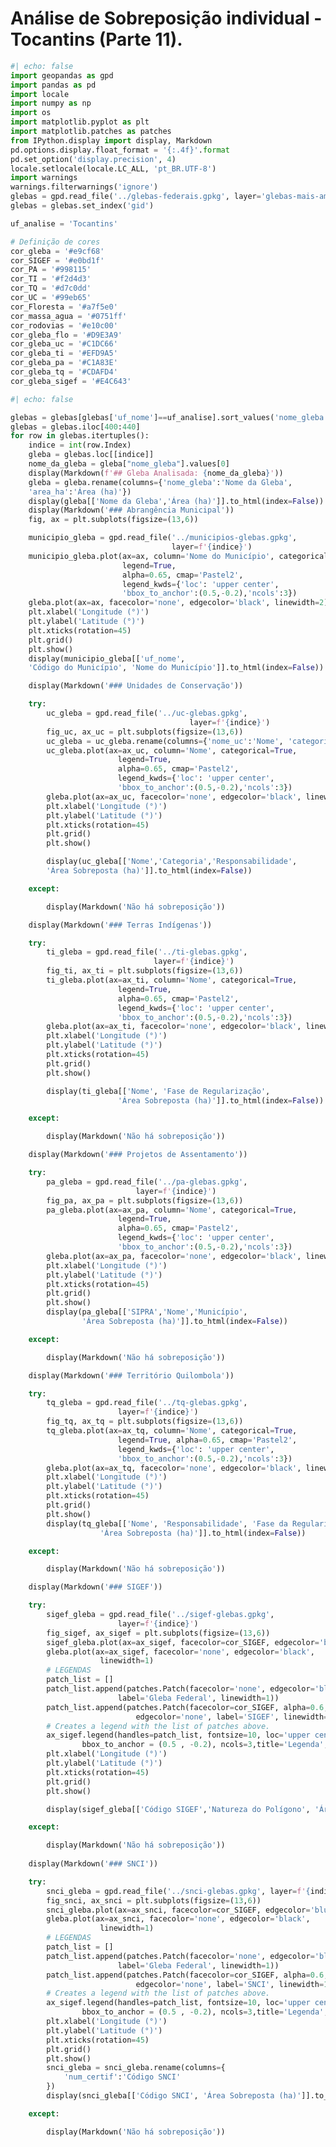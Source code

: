 # Análise de Sobreposição individual - Tocantins (Parte 11).

```{python}
#| echo: false
import geopandas as gpd
import pandas as pd
import locale
import numpy as np
import os
import matplotlib.pyplot as plt
import matplotlib.patches as patches
from IPython.display import display, Markdown
pd.options.display.float_format = '{:.4f}'.format
pd.set_option('display.precision', 4)
locale.setlocale(locale.LC_ALL, 'pt_BR.UTF-8')
import warnings
warnings.filterwarnings('ignore')
glebas = gpd.read_file('../glebas-federais.gpkg', layer='glebas-mais-amazonia')
glebas = glebas.set_index('gid')

uf_analise = 'Tocantins'

# Definição de cores
cor_gleba = '#e9cf68'
cor_SIGEF = '#e0bd1f'
cor_PA = '#998115'
cor_TI = '#f2d4d3'
cor_TQ = '#d7c0dd'
cor_UC = '#99eb65'
cor_Floresta = '#a7f5e0'
cor_massa_agua = '#0751ff'
cor_rodovias = '#e10c00'
cor_gleba_flo = '#D9E3A9'
cor_gleba_uc = '#C1DC66'
cor_gleba_ti = '#EFD9A5'
cor_gleba_pa = '#C1A83E'
cor_gleba_tq = '#CDAFD4'
cor_gleba_sigef = '#E4C643'
```
```{python}
#| echo: false

glebas = glebas[glebas['uf_nome']==uf_analise].sort_values('nome_gleba')
glebas = glebas.iloc[400:440]
for row in glebas.itertuples():
    indice = int(row.Index)
    gleba = glebas.loc[[indice]]
    nome_da_gleba = gleba["nome_gleba"].values[0]
    display(Markdown(f'## Gleba Analisada: {nome_da_gleba}'))
    gleba = gleba.rename(columns={'nome_gleba':'Nome da Gleba',
    'area_ha':'Área (ha)'})
    display(gleba[['Nome da Gleba','Área (ha)']].to_html(index=False))
    display(Markdown('### Abrangência Municipal'))
    fig, ax = plt.subplots(figsize=(13,6))

    municipio_gleba = gpd.read_file('../municipios-glebas.gpkg', 
                                    layer=f'{indice}')
    municipio_gleba.plot(ax=ax, column='Nome do Município', categorical=True,
                         legend=True,
                         alpha=0.65, cmap='Pastel2',
                         legend_kwds={'loc': 'upper center',
                         'bbox_to_anchor':(0.5,-0.2),'ncols':3})
    gleba.plot(ax=ax, facecolor='none', edgecolor='black', linewidth=2)
    plt.xlabel('Longitude (°)')
    plt.ylabel('Latitude (°)')
    plt.xticks(rotation=45)
    plt.grid()
    plt.show()
    display(municipio_gleba[['uf_nome', 
    'Código do Município', 'Nome do Município']].to_html(index=False))

    display(Markdown('### Unidades de Conservação'))

    try:
        uc_gleba = gpd.read_file('../uc-glebas.gpkg', 
                                        layer=f'{indice}')
        fig_uc, ax_uc = plt.subplots(figsize=(13,6))
        uc_gleba = uc_gleba.rename(columns={'nome_uc':'Nome', 'categoria': 'Categoria', 'esfera':'Responsabilidade'})
        uc_gleba.plot(ax=ax_uc, column='Nome', categorical=True,
                        legend=True,
                        alpha=0.65, cmap='Pastel2',
                        legend_kwds={'loc': 'upper center',
                        'bbox_to_anchor':(0.5,-0.2),'ncols':3})
        gleba.plot(ax=ax_uc, facecolor='none', edgecolor='black', linewidth=2)
        plt.xlabel('Longitude (°)')
        plt.ylabel('Latitude (°)')
        plt.xticks(rotation=45)
        plt.grid()
        plt.show()

        display(uc_gleba[['Nome','Categoria','Responsabilidade',
        'Área Sobreposta (ha)']].to_html(index=False))

    except:

        display(Markdown('Não há sobreposição'))

    display(Markdown('### Terras Indígenas'))

    try:
        ti_gleba = gpd.read_file('../ti-glebas.gpkg', 
                                layer=f'{indice}')
        fig_ti, ax_ti = plt.subplots(figsize=(13,6))
        ti_gleba.plot(ax=ax_ti, column='Nome', categorical=True,
                        legend=True,
                        alpha=0.65, cmap='Pastel2',
                        legend_kwds={'loc': 'upper center',
                        'bbox_to_anchor':(0.5,-0.2),'ncols':3})
        gleba.plot(ax=ax_ti, facecolor='none', edgecolor='black', linewidth=2)
        plt.xlabel('Longitude (°)')
        plt.ylabel('Latitude (°)')
        plt.xticks(rotation=45)
        plt.grid()
        plt.show()

        display(ti_gleba[['Nome', 'Fase de Regularização',
                        'Área Sobreposta (ha)']].to_html(index=False))

    except:

        display(Markdown('Não há sobreposição'))

    display(Markdown('### Projetos de Assentamento'))

    try:
        pa_gleba = gpd.read_file('../pa-glebas.gpkg', 
                            layer=f'{indice}')
        fig_pa, ax_pa = plt.subplots(figsize=(13,6))
        pa_gleba.plot(ax=ax_pa, column='Nome', categorical=True,
                        legend=True,
                        alpha=0.65, cmap='Pastel2',
                        legend_kwds={'loc': 'upper center',
                        'bbox_to_anchor':(0.5,-0.2),'ncols':3})
        gleba.plot(ax=ax_pa, facecolor='none', edgecolor='black', linewidth=2)
        plt.xlabel('Longitude (°)')
        plt.ylabel('Latitude (°)')
        plt.xticks(rotation=45)
        plt.grid()
        plt.show()
        display(pa_gleba[['SIPRA','Nome','Município',
                'Área Sobreposta (ha)']].to_html(index=False))

    except:

        display(Markdown('Não há sobreposição'))

    display(Markdown('### Território Quilombola'))

    try:
        tq_gleba = gpd.read_file('../tq-glebas.gpkg', 
                        layer=f'{indice}')
        fig_tq, ax_tq = plt.subplots(figsize=(13,6))
        tq_gleba.plot(ax=ax_tq, column='Nome', categorical=True,
                        legend=True, alpha=0.65, cmap='Pastel2',
                        legend_kwds={'loc': 'upper center',
                        'bbox_to_anchor':(0.5,-0.2),'ncols':3})
        gleba.plot(ax=ax_tq, facecolor='none', edgecolor='black', linewidth=2)
        plt.xlabel('Longitude (°)')
        plt.ylabel('Latitude (°)')
        plt.xticks(rotation=45)
        plt.grid()
        plt.show()
        display(tq_gleba[['Nome', 'Responsabilidade', 'Fase da Regularização',
                    'Área Sobreposta (ha)']].to_html(index=False))

    except:

        display(Markdown('Não há sobreposição'))

    display(Markdown('### SIGEF'))

    try:
        sigef_gleba = gpd.read_file('../sigef-glebas.gpkg', 
                        layer=f'{indice}')
        fig_sigef, ax_sigef = plt.subplots(figsize=(13,6))
        sigef_gleba.plot(ax=ax_sigef, facecolor=cor_SIGEF, edgecolor='blue', linewidth=0.5)
        gleba.plot(ax=ax_sigef, facecolor='none', edgecolor='black',
                    linewidth=1)
        # LEGENDAS
        patch_list = []
        patch_list.append(patches.Patch(facecolor='none', edgecolor='black',
                        label='Gleba Federal', linewidth=1))
        patch_list.append(patches.Patch(facecolor=cor_SIGEF, alpha=0.6, 
                            edgecolor='none', label='SIGEF', linewidth=1))
        # Creates a legend with the list of patches above.
        ax_sigef.legend(handles=patch_list, fontsize=10, loc='upper center',
                bbox_to_anchor = (0.5 , -0.2), ncols=3,title='Legenda', title_fontsize=12)
        plt.xlabel('Longitude (°)')
        plt.ylabel('Latitude (°)')
        plt.xticks(rotation=45)
        plt.grid()
        plt.show()

        display(sigef_gleba[['Código SIGEF','Natureza do Polígono', 'Área Sobreposta (ha)']].sort_values('Natureza do Polígono').to_html(index=False))

    except:

        display(Markdown('Não há sobreposição'))
    
    display(Markdown('### SNCI'))

    try:
        snci_gleba = gpd.read_file('../snci-glebas.gpkg', layer=f'{indice}')
        fig_snci, ax_snci = plt.subplots(figsize=(13,6))
        snci_gleba.plot(ax=ax_snci, facecolor=cor_SIGEF, edgecolor='blue', linewidth=0.5)
        gleba.plot(ax=ax_snci, facecolor='none', edgecolor='black',
                    linewidth=1)
        # LEGENDAS
        patch_list = []
        patch_list.append(patches.Patch(facecolor='none', edgecolor='black',
                        label='Gleba Federal', linewidth=1))
        patch_list.append(patches.Patch(facecolor=cor_SIGEF, alpha=0.6, 
                            edgecolor='none', label='SNCI', linewidth=1))
        # Creates a legend with the list of patches above.
        ax_sigef.legend(handles=patch_list, fontsize=10, loc='upper center',
                bbox_to_anchor = (0.5 , -0.2), ncols=3,title='Legenda', title_fontsize=12)
        plt.xlabel('Longitude (°)')
        plt.ylabel('Latitude (°)')
        plt.xticks(rotation=45)
        plt.grid()
        plt.show()
        snci_gleba = snci_gleba.rename(columns={
            'num_certif':'Código SNCI'
        })
        display(snci_gleba[['Código SNCI', 'Área Sobreposta (ha)']].to_html(index=False))

    except:

        display(Markdown('Não há sobreposição'))

```